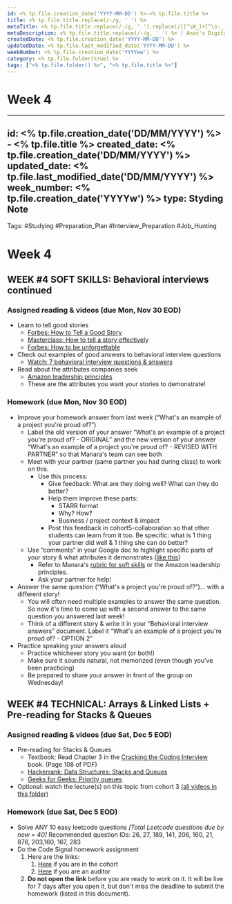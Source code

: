 ```yaml
---
id: <% tp.file.creation_date('YYYY-MM-DD') %>-<% tp.file.title %>
title: <% tp.file.title.replace(/-/g, ' ') %>
metaTitle: <% tp.file.title.replace(/-/g, ' ').replace(/([^\W_]+[^\s-_]+]*) */g, function (txt) {return txt.charAt(0).toUpperCase() + txt.substr(1).toLowerCase();}) %> | Anas's Digital Garden
metaDescription: <% tp.file.title.replace(/-/g, ' ') %> | Anas's Digital Garden
createdDate: <% tp.file.creation_date('YYYY-MM-DD') %>
updatedDate: <% tp.file.last_modified_date('YYYY-MM-DD') %>
weekNumber: <% tp.file.creation_date('YYYYww') %>
category: <% tp.file.folder(true) %>
tags: ["<% tp.file.folder() %>", "<% tp.file.title %>"]
---
```

# Week 4

---
id: <% tp.file.creation_date('DD/MM/YYYY') %> - <% tp.file.title %>
created_date: <% tp.file.creation_date('DD/MM/YYYY') %>
updated_date: <% tp.file.last_modified_date('DD/MM/YYYY') %>
week_number: <% tp.file.creation_date('YYYYw') %>
type: Styding Note
---
Tags: #Studying #Preparation_Plan #Interview_Preparation #Job_Hunting
# Week 4

## WEEK #4 SOFT SKILLS: Behavioral interviews continued

### Assigned reading & videos (due Mon, Nov 30 EOD)

- Learn to tell good stories
    - [Forbes: How to Tell a Good Story](https://www.forbes.com/sites/work-in-progress/2013/12/11/how-to-tell-a-good-story/?sh=511a00d9584c)
    - [Masterclass: How to tell a story effectively](https://www.masterclass.com/articles/how-to-tell-a-story-effectively#how-to-tell-a-story-effectively)
    - [Forbes: How to be unforgettable](https://www.forbes.com/sites/work-in-progress/2013/03/21/how-to-be-unforgettable/?sh=5f8ed58d796d)
- Check out examples of good answers to behavioral interview questions
    - [Watch: 7 behavioral interview questions & answers](https://www.youtube.com/watch?v=ZLtO_7LjzVg)
- Read about the attributes companies seek
    - [Amazon leadership principles](https://www.aboutamazon.com/about-us/leadership-principles)
    - These are the attributes you want your stories to demonstrate!

### Homework (due Mon, Nov 30 EOD)

- Improve your homework answer from last week (“What's an example of a project you're proud of?”)
    - Label the old version of your answer “What's an example of a project you're proud of? - ORIGINAL” and the new version of your answer “What's an example of a project you're proud of? - REVISED WITH PARTNER” so that Manara's team can see both
    - Meet with your partner (same partner you had during class) to work on this.
        - Use this process:
            - Give feedback: What are they doing well? What can they do better?
            - Help them improve these parts:
                - STARR format
                - Why? How?
                - Business / project context & impact
            - Post this feedback in cohort5-collaboration so that other students can learn from it too. Be specific: what is 1 thing your partner did well & 1 thing she can do better?
    - Use “comments” in your Google doc to highlight specific parts of your story & what attributes it demonstrates ([like this](https://docs.google.com/document/d/11EU23-P86eFebHP1NFKb5VudUoVMPIsp89AeINi48ks/edit?usp=sharing))
        - Refer to Manara's [rubric for soft skills](https://docs.google.com/spreadsheets/d/126Rp7gnCoduqrMAFIIrMgJJxJxpZY4GOVNdWfXvSLGw/edit#gid=0) or the Amazon leadership principles.
        - Ask your partner for help!
- Answer the same question (“What's a project you're proud of?”)… with a different story!
    - You will often need multiple examples to answer the same question. So now it's time to come up with a second answer to the same question you answered last week!
    - Think of a different story & write it in your “Behavioral interview answers” document. Label it “What's an example of a project you're proud of? - OPTION 2”
- Practice speaking your answers aloud
    - Practice whichever story you want (or both!)
    - Make sure it sounds natural, not memorized (even though you've been practicing)
    - Be prepared to share your answer in front of the group on Wednesday!


## WEEK #4 TECHNICAL: Arrays & Linked Lists + Pre-reading for Stacks & Queues

### Assigned reading & videos (due Sat, Dec 5 EOD)

- Pre-reading for Stacks & Queues
    - Textbook: Read Chapter 3 in the [Cracking the Coding Interview](https://drive.google.com/open?id=0B7ERENZtSqGiTGRMMm1zWFduS0E) book. (Page 108 of PDF)
    - [Hackerrank: Data Structures: Stacks and Queues](https://www.youtube.com/watch?v=wjI1WNcIntg)
    - [Geeks for Geeks: Priority queues](https://www.geeksforgeeks.org/priority-queue-set-1-introduction/)
- Optional: watch the lecture(s) on this topic from cohort 3 [(all videos in this folder)](https://drive.google.com/drive/folders/1MOesN_rOwKIBmPzX_IaP-rCaJxPDysq7?usp=sharing)

### Homework (due Sat, Dec 5 EOD)

- Solve ANY 10 easy leetcode questions *[Total Leetcode questions due by now = 40]*
Recommended question IDs: 26, 27, 189, 141, 206, 160, 21, 876, 203,160, 167, 283
- Do the Code Signal homework assignment
    1. Here are the links:
        1. [Here](https://app.codesignal.com/public-test/PbfRp7bAP4nZQhyAe/yAAtp7Yi7kqosJ) if you are in the cohort
        2. [Here](https://app.codesignal.com/public-test/PbfRp7bAP4nZQhyAe/GJvfRALJxfQHT2) if you are an auditor
    2. **Do not open the link** before you are ready to work on it. It will be live for 7 days after you open it, but don't miss the deadline to submit the homework (listed in this document).
